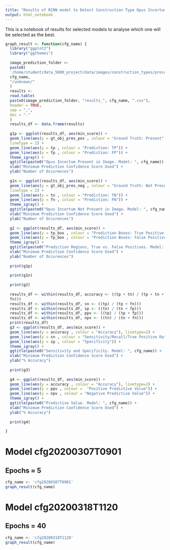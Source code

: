 ```yaml
---
title: "Results of RCNN model to Detect Construction Type Opus Incertum for selected models."
output: html_notebook
---
```


This is a notebook of results for selected models to analyse which one will be selected as the best.
 


```r

graph_result <- function(cfg_name) {
  library("ggplot2")
  library("ggthemes")
  
  image_prediction_folder <-
  paste0(
  '/home/student/data_5000_project/data/images/construction_types/processed/opus_incertum/predictions/',
  cfg_name,
  "/unknown/"
  )
  results <-
  read.table(
  paste0(image_prediction_folder, "results_", cfg_name, ".csv"),
  header = TRUE,
  sep = ",",
  dec = "."
  )
  results_df <- data.frame(results)
  
  g1p <- ggplot(results_df, aes(min_score)) +
  geom_line(aes(y = gt_obj_pres_pos , colour = "Ground Truth: Present"),
  linetype = 2) +
  geom_line(aes(y = tp , colour = "Prediction: TP")) +
  geom_line(aes(y = fp , colour = "Prediction: FP")) +
  theme_igray() +
  ggtitle(paste0("Opus Incertum Present in Image. Model: ", cfg_name)) +
  xlab("Minimum Prediction Confidence Score Used") +
  ylab("Number of Occurences")
  
  g1n <- ggplot(results_df, aes(min_score)) +
  geom_line(aes(y = gt_obj_pres_neg , colour = "Ground Truth: Not Present"),
  linetype = 2) +
  geom_line(aes(y = tn , colour = "Prediction: TN")) +
  geom_line(aes(y = fn , colour = "Prediction: FN")) +
  theme_igray() +
  ggtitle(paste0("Opus Incertum Not Present in Image. Model: ", cfg_name)) +
  xlab("Minimum Prediction Confidence Score Used") +
  ylab("Number of Occurences")
  
  g2 <- ggplot(results_df, aes(min_score)) +
  geom_line(aes(y = tp_box , colour = "Prediction Boxes: True Positive (TP)")) +
  geom_line(aes(y = fp_box , colour = "Prediction Boxes: False Positive (FP)")) + theme_minimal() +
  theme_igray() +
  ggtitle(paste0("Prediction Regions, True vs. False Positives. Model: ", cfg_name)) +
  xlab("Minimum Prediction Confidence Score Used") +
  ylab("Number of Occurences")
  
  print(g1p)
  
  print(g1n)
  
  print(g2)
  
  results_df <- within(results_df, accuracy <- ((tp + tn) / (tp + tn + fp +
  fn)))
  results_df <- within(results_df, sn <- ((tp) / (tp + fn)))
  results_df <- within(results_df, sp <- ((tn) / (tn + fp)))
  results_df <- within(results_df, ppv <- ((tp) / (tp + fp)))
  results_df <- within(results_df, npv <- ((tn) / (tn + fn)))
  print(results_df)
  g3 <- ggplot(results_df, aes(min_score)) +
  geom_line(aes(y = accuracy , colour = "Accuracy"), linetype=2) +
  geom_line(aes(y = sn , colour = "Sensitivity/Recall/True Positive Rate")) +
  geom_line(aes(y = sp , colour = "Specificity")) +
  theme_igray() +
  ggtitle(paste0("Sensitivity and Specificity. Model: ", cfg_name)) +
  xlab("Minimum Prediction Confidence Score Used") +
  ylab("% Accuracy")
  
  print(g3)
  
  g4 <- ggplot(results_df, aes(min_score)) +
  geom_line(aes(y = accuracy , colour = "Accuracy"), linetype=2) +
  geom_line(aes(y = ppv , colour =  "Positive Predictive Value")) +
  geom_line(aes(y = npv , colour = "Negative Predictive Value")) +
  theme_igray() +
  ggtitle(paste0("Predictive Value. Model: ", cfg_name)) +
  xlab("Minimum Prediction Confidence Score Used") +
  ylab("% Accuracy")
  
  print(g4)
  
}
```
# Model cfg20200307T0901
## Epochs = 5

```r
cfg_name <- 'cfg20200307T0901'
graph_result(cfg_name)

```

# Model cfg20200318T1120
## Epochs = 40
```r
cfg_name <- 'cfg20200318T1120'
graph_result(cfg_name)
```


